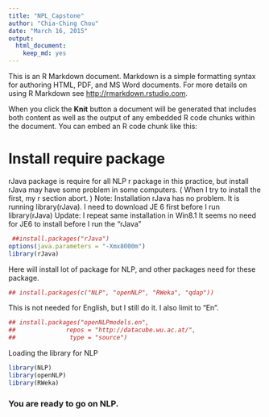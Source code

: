 ---
title: "NPL_Capstone"
author: "Chia-Ching Chou"
date: "March 16, 2015"
output:
  html_document:
    keep_md: yes
---

This is an R Markdown document. Markdown is a simple formatting syntax for authoring HTML, PDF, and MS Word documents. For more details on using R Markdown see <http://rmarkdown.rstudio.com>.

When you click the **Knit** button a document will be generated that includes both content as well as the output of any embedded R code chunks within the document. You can embed an R code chunk like this:

# Install require package
rJava package is require for all NLP r package in this practice, but install rJava may have some problem 
in some computers. ( When I try to install the first, my r section abort. )
Note: Installation rJava has no problem. It is running library(rJava).
I need to download JE 6 first before I run library(rJava)
Update: I repeat same installation in Win8.1 It seems no need for JE6 to install before I run the "rJava"
```{r}
 ##install.packages("rJava")
options(java.parameters = "-Xmx8000m")
library(rJava)


```
Here will install lot of package for NLP, and other packages need for these package. 
```{r}
## install.packages(c("NLP", "openNLP", "RWeka", "qdap"))
```
This is not needed for English, but I still do it. I also limit to "En".
```{r}
## install.packages("openNLPmodels.en",
##              repos = "http://datacube.wu.ac.at/",
##               type = "source")
```
Loading the library for NLP
```{r}
library(NLP)
library(openNLP)
library(RWeka)
```

### You are ready to go on NLP.





